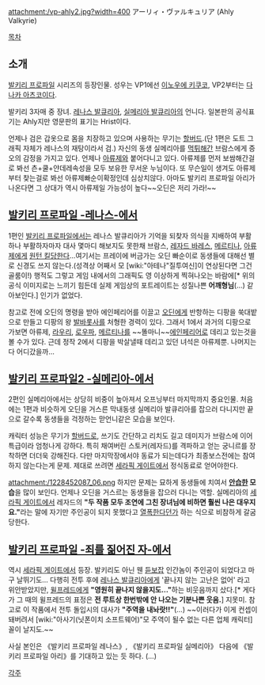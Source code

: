 attachment:/vp-ahly2.jpg?width=400
アーリィ・ヴァルキュリア (Ahly Valkyrie)

[[목차]]

== 소개 ==
[[발키리 프로파일]] 시리즈의 등장인물. 성우는 VP1에선 [[이노우에 키쿠코]], VP2부터는 [[다나카 아츠코]]이다.

발키리 3자매 중 장녀. [[레나스 발큐리아]], [[실메리아 발큐리아]]의 언니다. 일본판의 공식표기는 Ahly지만 영문판의 표기는 Hrist이다.

언제나 검은 갑옷으로 몸을 치장하고 있으며 사용하는 무기는 [[할버드]].(단 1편은 도트 그래픽 자체가 레나스의 재탕이라서 검.) 자신의 동생 실메리아를 [[먹튀]]해간 브람스에게 증오의 감정을 가지고 있다. 언제나 [[아류제]]와 붙어다니고 있다. 아류제를 먼저 보쌈해간걸로 봐선 츤+쿨+얀데레속성을 모두 보유한 무서운 누님이다. 또 무슨일이 생겨도 아류제부터 찾는걸로 봐선 아류제빠순이확정인데 심상치않다. 아마도 발키리 프로파일 아리가 나온다면 그 상대가 역시 아류제일 가능성이 높다~~오딘은 저리 가라!~~

== [[발키리 프로파일 -레나스-]]에서 ==
{{{#!html
<iframe width="560" height="315" src="//www.youtube.com/embed/PdfHsp5hZoM" frameborder="0" allowfullscreen></iframe>
}}}
1편인 [[발키리 프로파일]]에서는 레나스 발큐리아가 기억을 되찾자 의식을 지배하여 부활하나 부활하자마자 대사 몇마디 해보지도 못한채 브람스, [[레자드 바레스]], [[메르티나]], [[아류제]]에게 [[원턴 킬]]당한다...여기서는 프레이에 버금가는 오딘 빠순이로 동생들에 대해선 별로 신경도 쓰지 않는다.(성격상 어째서 모 [wiki:"아테나"질투여신]이 연상된다면 그건 골룸이!) 행적도 그렇고 게임 내에서의 그래픽도 영 이상하게 찍혀나오는 바람에[* 위의 공식 이미지로는 느끼기 힘든데 실제 게임상의 포트레이트는 성질나쁜 '''어깨형님'''(…) 같아보인다.] 인기가 없었다.

참고로 전에 오딘의 명령을 받아 에인페리어를 이끌고 [[오딘]]에게 반항하는 디팡을 쑥대밭으로 만들고 디팡의 왕 [[발바롯사]]를 처형한 경력이 있다. 그래서 1에서 과거의 디팡으로 가보면  아류제, [[라우리]], [[로우파]], [[메르티나]]를 ~~똘마니~~[[에인페리어]]로 데리고 있는것을 볼 수가 있다. 근데 정작 2에서 디팡을 박살낼때 데리고 있던 녀석은 아류제뿐. 나머지는 다 어디갔을까...

== [[발키리 프로파일2 -실메리아-]]에서 ==
2편인 실메리아에서는 상당히 비중이 높아져서 오프닝부터 마지막까지 중요인물. 처음에는 1편과 비슷하게 오딘을 거스른 막내동생 실메리아 발큐리아를 잡으러 다니지만 끝으로 갈수록 동생들을 걱정하는 맏언니같은 모습을 보인다.

캐릭터 성능은 무기가 [[할버드]]로, 쓰기도 간단하고 리치도 길고 데미지가 브람스에 이어 특급이라 엄청나게 강하다. 특히 채여버린 스토커(레자드)를 격파하고 얻는 궁니르를 장착하면 더더욱 강해진다. 다만 마지막장에서야 동료가 되는데다가 최종보스전에는 참여하지 않는다는게 문제. 제대로 쓰려면 [[세라픽 게이트]]에서 정식동료로 얻어야한다.

attachment:/1228452087_06.png
하지만 문제는 묘하게 동생들에 치여서 '''[[안습]]한 모습'''을 많이 보인다. 언제나 오딘을 거스르는 동생들을 잡으러 다니는 역할. 실메리아의 [[세라픽 게이트]]에서 레자드의 '''"두 작품 모두 조연에 그친 장녀님에 비하면 훨씬 나은 대우지요."'''라는 말에 자기만 주인공이 되지 못했다고 [[열폭]]한다던가 하는 식으로 비참하게 갈굼당한다.

== [[발키리 프로파일 -죄를 짊어진 자-]]에서 ==
역시 [[세라픽 게이트]]에서 등장. 발키리도 아닌 웬 [[듣보잡]] 인간놈이 주인공이 되었다고 마구 날뛰기도… 다행히 전투 후에 [[레나스 발큐리아]]에게 '끝나지 않는 고난은 없어' 라고 위안받았지만, [[윌프레드]]에게 '''"영원히 끝나지 않을지도..."'''하는 비웃음까지 샀다.[* 게다가 그 때의 윌프레드의 표정은 '''전 루트상 한번밖에 안 나오는 기분나쁜 웃음.'''] 지못미. 참고로 이 작품에서 전투 돌입시의 대사가 '''"주역을 내놔랏!!"'''(…) ~~이러다가 이게 컨셉이 돼버려서 [wiki:"아사기(닛폰이치 소프트웨어)"모 주역이 될수 없는 다른 업체 캐릭터] 꼴이 날지도.~~

사실 본인은 《발키리 프로파일 레나스》, 《발키리 프로파일 실메리아》 다음에 《발키리 프로파일 아리》를 기대하고 있는 듯 하다. (…)

[[각주]]
